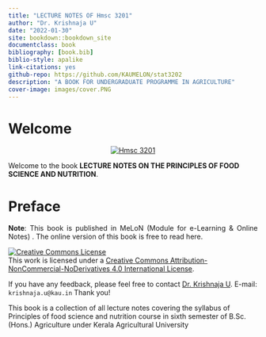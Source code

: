 ---
title: "LECTURE NOTES OF Hmsc 3201"
author: "Dr. Krishnaja U"
date: "2022-01-30"
site: bookdown::bookdown_site
documentclass: book
bibliography: [book.bib]
biblio-style: apalike
link-citations: yes
github-repo: https://github.com/KAUMELON/stat3202
description: "A BOOK FOR UNDERGRADUATE PROGRAMME IN AGRICULTURE"
cover-image: images/cover.PNG
---  
 

# Welcome {-} 
<p style="text-align: center;"><a href="https://coavellayani.kau.in/people/krishnaja-u-dr"><img src="images/cover.png" alt="Hmsc 3201" /></a></p>  
Welcome to the book **LECTURE NOTES ON THE PRINCIPLES OF FOOD SCIENCE AND NUTRITION**.

# Preface {-}  
<p style="text-align: justify;">
</p>  



<p style="text-align: justify;"> **Note**: This book is published in MeLoN (Module for e-Learning & Online Notes) . The online version of this book is free to read here.</p> 
````{=html}
<a rel="license" href="http://creativecommons.org/licenses/by-nc-nd/4.0/"><img alt="Creative Commons License" style="border-width:0" src="https://i.creativecommons.org/l/by-nc-nd/4.0/88x31.png" /></a><br />This work is licensed under a <a rel="license" href="http://creativecommons.org/licenses/by-nc-nd/4.0/">Creative Commons Attribution-NonCommercial-NoDerivatives 4.0 International License</a>.
````
<p>If you have any feedback, please feel free to contact [Dr. Krishnaja U](https://coavellayani.kau.in/people/krishnaja-u-dr). E-mail: `krishnaja.u@kau.in` Thank you!</p>  

<p>This book is a collection of all lecture notes covering the syllabus of Principles of food science and nutrition course in sixth semester of B.Sc.(Hons.) Agriculture under Kerala Agricultural University </p>  





